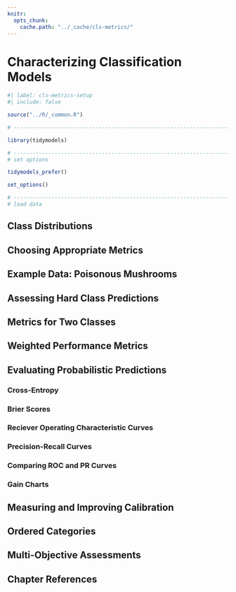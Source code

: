 ```yaml
---
knitr:
  opts_chunk:
    cache.path: "../_cache/cls-metrics/"
---
```


# Characterizing Classification Models {#sec-cls-metrics}

```r
#| label: cls-metrics-setup
#| include: false

source("../R/_common.R")

# ------------------------------------------------------------------------------

library(tidymodels)

# ------------------------------------------------------------------------------
# set options

tidymodels_prefer()

set_options()

# ------------------------------------------------------------------------------
# load data 

```

## Class Distributions  {#sec-cls-distributions}

## Choosing Appropriate Metrics {#sec-metric-information}

## Example Data: Poisonous Mushrooms {#sec-mushrooms}

## Assessing Hard Class Predictions {#sec-cls-hard-metrics}

## Metrics for Two Classes {#sec-cls-two-classes}

## Weighted Performance Metrics {#sec-cls-metrics-wts}

## Evaluating Probabilistic Predictions {#sec-cls-metrics-soft}

### Cross-Entropy {#sec-cross-entropy}

### Brier Scores {#sec-brier}

### Reciever Operating Characteristic Curves {#sec-roc}

### Precision-Recall Curves {#sec-pr}

### Comparing ROC and PR Curves {#sec-compare-roc-pr}

### Gain Charts {#sec-gain}

## Measuring and Improving Calibration {#sec-calibration}

## Ordered Categories {#sec-ordered-categories}

## Multi-Objective Assessments {#sec-multi-objectives}

## Chapter References {.unnumbered}

